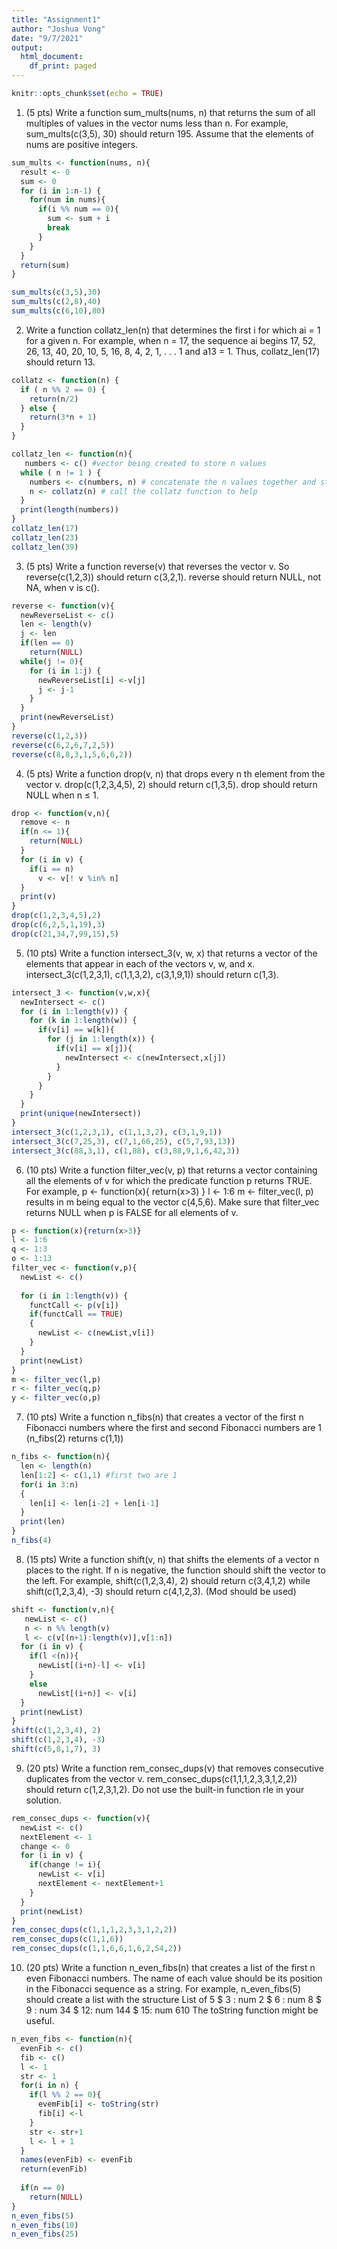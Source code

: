 ```yaml
---
title: "Assignment1"
author: "Joshua Vong"
date: "9/7/2021"
output:
  html_document:
    df_print: paged
---
```


```r
knitr::opts_chunk$set(echo = TRUE)
```

1. (5 pts) Write a function sum_mults(nums, n) that returns the sum of all multiples of values in
the vector nums less than n. For example, sum_mults(c(3,5), 30) should return 195. Assume
that the elements of nums are positive integers.

```r
sum_mults <- function(nums, n){
  result <- 0
  sum <- 0
  for (i in 1:n-1) {
    for(num in nums){
      if(i %% num == 0){
        sum <- sum + i
        break
      }
    }
  }
  return(sum)
}

sum_mults(c(3,5),30)
sum_mults(c(2,8),40)
sum_mults(c(6,10),80)
```

2. Write a function collatz_len(n) that determines the first i for which
ai = 1 for a given n. For example, when n = 17, the sequence ai begins
17, 52, 26, 13, 40, 20, 10, 5, 16, 8, 4, 2, 1, . . .
1
and a13 = 1. Thus, collatz_len(17) should return 13.
```r
collatz <- function(n) {
  if ( n %% 2 == 0) {
    return(n/2)
  } else {
    return(3*n + 1)
  }
}

collatz_len <- function(n){
   numbers <- c() #vector being created to store n values
  while ( n != 1 ) {
    numbers <- c(numbers, n) # concatenate the n values together and store it in numbers
    n <- collatz(n) # call the collatz function to help
  }
  print(length(numbers))
}
collatz_len(17)
collatz_len(23)
collatz_len(39)
```

3. (5 pts) Write a function reverse(v) that reverses the vector v. So reverse(c(1,2,3)) should
return c(3,2,1). reverse should return NULL, not NA, when v is c().
```r
reverse <- function(v){
  newReverseList <- c()
  len <- length(v)
  j <- len
  if(len == 0)
    return(NULL)
  while(j != 0){
    for (i in 1:j) {
      newReverseList[i] <-v[j]
      j <- j-1
    }
  }
  print(newReverseList)
}
reverse(c(1,2,3))
reverse(c(6,2,6,7,2,5))
reverse(c(8,8,3,1,5,6,6,2))
```
4. (5 pts) Write a function drop(v, n) that drops every n
th element from the vector v.
drop(c(1,2,3,4,5), 2) should return c(1,3,5). drop should return NULL when n ≤ 1.
```r
drop <- function(v,n){
  remove <- n
  if(n <= 1){
    return(NULL)
  }
  for (i in v) {
    if(i == n)
      v <- v[! v %in% n]
  }
  print(v)
}
drop(c(1,2,3,4,5),2)
drop(c(6,2,5,1,19),3)
drop(c(21,34,7,99,15),5)
```
5. (10 pts) Write a function intersect_3(v, w, x) that returns a vector of the elements that appear
in each of the vectors v, w, and x. intersect_3(c(1,2,3,1), c(1,1,3,2), c(3,1,9,1)) should
return c(1,3).
```r
intersect_3 <- function(v,w,x){
  newIntersect <- c()
  for (i in 1:length(v)) {
    for (k in 1:length(w)) {
      if(v[i] == w[k]){
        for (j in 1:length(x)) {
          if(v[i] == x[j]){
            newIntersect <- c(newIntersect,x[j])
          }
        }
      }
    }
  }
  print(unique(newIntersect))
}
intersect_3(c(1,2,3,1), c(1,1,3,2), c(3,1,9,1))
intersect_3(c(7,25,3), c(7,1,66,25), c(5,7,93,13))
intersect_3(c(88,3,1), c(1,88), c(3,88,9,1,6,42,3))
```

6. (10 pts) Write a function filter_vec(v, p) that returns a vector containing all the elements of
v for which the predicate function p returns TRUE. For example,
  p <- function(x){ return(x>3) }
  l <- 1:6
  m <- filter_vec(l, p)
results in m being equal to the vector c(4,5,6). Make sure that filter_vec returns NULL when
p is FALSE for all elements of v.
```r
p <- function(x){return(x>3)}
l <- 1:6
q <- 1:3
o <- 1:13
filter_vec <- function(v,p){
  newList <- c()
  
  for (i in 1:length(v)) {
    functCall <- p(v[i])
    if(functCall == TRUE)
    {
      newList <- c(newList,v[i])
    }
  }
  print(newList)
}
m <- filter_vec(l,p)
r <- filter_vec(q,p)
y <- filter_vec(o,p)
```

7. (10 pts) Write a function n_fibs(n) that creates a vector of the first n Fibonacci numbers where
the first and second Fibonacci numbers are 1 (n_fibs(2) returns c(1,1))
```r
n_fibs <- function(n){
  len <- length(n)
  len[1:2] <- c(1,1) #first two are 1
  for(i in 3:n)
  {
    len[i] <- len[i-2] + len[i-1]
  }
  print(len)
}
n_fibs(4)
```


8. (15 pts) Write a function shift(v, n) that shifts the elements of a vector n places to the right. If
n is negative, the function should shift the vector to the left. For example, shift(c(1,2,3,4), 2)
should return c(3,4,1,2) while shift(c(1,2,3,4), -3) should return c(4,1,2,3). (Mod should be used)

```r
shift <- function(v,n){
   newList <- c()
   n <- n %% length(v)
   l <- c(v[(n+1):length(v)],v[1:n])
  for (i in v) {
    if(l <(n)){
      newList[(i+n)-l] <- v[i]
    }
    else
      newList[(i+n)] <- v[i]
  }
  print(newList)
}
shift(c(1,2,3,4), 2)
shift(c(1,2,3,4), -3)
shift(c(5,8,1,7), 3)
```

9. (20 pts) Write a function rem_consec_dups(v) that removes consecutive duplicates from the
vector v. rem_consec_dups(c(1,1,1,2,3,3,1,2,2)) should return c(1,2,3,1,2). Do not use
the built-in function rle in your solution.
```r
rem_consec_dups <- function(v){
  newList <- c()
  nextElement <- 1
  change <- 0
  for (i in v) {
    if(change != i){
      newList <- v[i]
      nextElement <- nextElement+1
    }
  }
  print(newList)
}
rem_consec_dups(c(1,1,1,2,3,3,1,2,2))
rem_consec_dups(c(1,1,6))
rem_consec_dups(c(1,1,6,6,1,6,2,54,2))
```
10. (20 pts) Write a function n_even_fibs(n) that creates a list of the first n even Fibonacci numbers.
The name of each value should be its position in the Fibonacci sequence as a string. For example,
n_even_fibs(5) should create a list with the structure
List of 5
  $ 3 : num 2
  $ 6 : num 8
  $ 9 : num 34
  $ 12: num 144
  $ 15: num 610
The toString function might be useful.
```r
n_even_fibs <- function(n){
  evenFib <- c()
  fib <- c()
  l <- 1
  str <- 1
  for(i in n) {
    if(l %% 2 == 0){
      evemFib[i] <- toString(str)
      fib[i] <-l
    }
    str <- str+1
    l <- l + 1
  }
  names(evenFib) <- evenFib
  return(evenFib)
  
  if(n == 0)
    return(NULL)
}
n_even_fibs(5)
n_even_fibs(10)
n_even_fibs(25)
```

